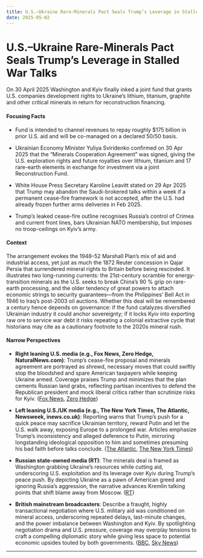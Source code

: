 ```yaml
---
title: U.S.–Ukraine Rare-Minerals Pact Seals Trump’s Leverage in Stalled War Talks
date: 2025-05-02
---
```


# U.S.–Ukraine Rare-Minerals Pact Seals Trump’s Leverage in Stalled War Talks

On 30 April 2025 Washington and Kyiv finally inked a joint fund that grants U.S. companies development rights to Ukraine’s lithium, titanium, graphite and other critical minerals in return for reconstruction financing.

#### Focusing Facts

- Fund is intended to channel revenues to repay roughly $175 billion in prior U.S. aid and will be co-managed on a declared 50/50 basis.

- Ukrainian Economy Minister Yuliya Sviridenko confirmed on 30 Apr 2025 that the “Minerals Cooperation Agreement” was signed, giving the U.S. exploration rights and future royalties over lithium, titanium and 17 rare-earth elements in exchange for investment via a joint Reconstruction Fund.

- White House Press Secretary Karoline Leavitt stated on 29 Apr 2025 that Trump may abandon the Saudi-brokered talks within a week if a permanent cease-fire framework is not accepted, after the U.S. had already frozen further arms deliveries in Feb 2025.

- Trump’s leaked cease-fire outline recognises Russia’s control of Crimea and current front lines, bars Ukrainian NATO membership, but imposes no troop-ceilings on Kyiv’s army.

#### Context

The arrangement evokes the 1948–52 Marshall Plan’s mix of aid and industrial access, yet just as much the 1872 Reuter concession in Qajar Persia that surrendered mineral rights to Britain before being rescinded. It illustrates two long-running currents: the 21st-century scramble for energy-transition minerals as the U.S. seeks to break China’s 90 % grip on rare-earth processing, and the older tendency of great powers to attach economic strings to security guarantees—from the Philippines’ Bell Act in 1946 to Iraq’s post-2003 oil auctions. Whether this deal will be remembered a century hence depends on governance: if the fund catalyzes diversified Ukrainian industry it could anchor sovereignty; if it locks Kyiv into exporting raw ore to service war debt it risks repeating a colonial extractive cycle that historians may cite as a cautionary footnote to the 2020s mineral rush.

#### Narrow Perspectives

- **Right leaning U.S. media (e.g., Fox News, Zero Hedge, NaturalNews.com)**: Trump’s cease-fire proposal and minerals agreement are portrayed as shrewd, necessary moves that could swiftly stop the bloodshed and spare American taxpayers while keeping Ukraine armed. Coverage praises Trump and minimizes that the plan cements Russian land grabs, reflecting partisan incentives to defend the Republican president and mock liberal critics rather than scrutinize risks for Kyiv. ([Fox News](https://www.foxnews.com/opinion/alex-berenson-trumps-crafty-deal-could-end-war-ukraine-medias-war-trump-goes), [Zero Hedge](https://www.zerohedge.com/geopolitical/trump-says-ukraine-will-be-crushed-very-shortly-without-peace-deal))

- **Left leaning U.S./UK media (e.g., The New York Times, The Atlantic, Newsweek, inews.co.uk)**: Reporting warns that Trump’s push for a quick peace may sacrifice Ukrainian territory, reward Putin and let the U.S. walk away, exposing Europe to a prolonged war. Articles emphasize Trump’s inconsistency and alleged deference to Putin, mirroring longstanding ideological opposition to him and sometimes presuming his bad faith before talks conclude. ([The Atlantic](https://www.theatlantic.com/politics/archive/2025/04/trump-putin-russia-ukraine/682651/), [The New York Times](https://www.nytimes.com/2025/05/01/us/politics/trump-ukraine-russia-zelensky.html))

- **Russian state-owned media (RT)**: The minerals deal is framed as Washington grabbing Ukraine’s resources while cutting aid, underscoring U.S. exploitation and its leverage over Kyiv during Trump’s peace push. By depicting Ukraine as a pawn of American greed and ignoring Russia’s aggression, the narrative advances Kremlin talking points that shift blame away from Moscow. ([RT](https://www.rt.com/news/616573-minerals-deal-ukraine-trump/))

- **British mainstream broadcasters**: Describe a fraught, highly transactional negotiation where U.S. military aid was conditioned on mineral access, underscoring repeated delays, last-minute changes, and the power imbalance between Washington and Kyiv. By spotlighting negotiation drama and U.S. pressure, coverage may overplay tensions to craft a compelling diplomatic story while giving less space to potential economic upsides touted by both governments. ([BBC](https://www.bbc.com/news/articles/c5ypw7pn9q3o), [Sky News](https://news.sky.com/story/us-and-ukraine-sign-natural-resources-deal-and-agree-to-establish-investment-fund-13358985))

---
